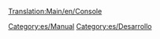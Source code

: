 [[Translation:Main/en/Console]]
{{en/Bilingual box| Es
| Los artículos relacionados con el uso de la [[Main/es/Consola|Consola]] se listan aquí.
| ''Articles relating to the use of the [[Main/en/Console|console]] are here.''}}


[[Category:es/Manual]]
[[Category:es/Desarrollo]]